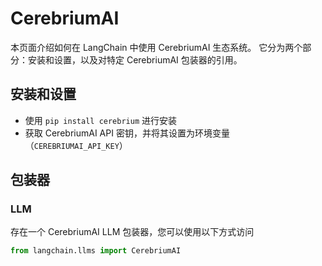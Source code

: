 # CerebriumAI

本页面介绍如何在 LangChain 中使用 CerebriumAI 生态系统。
它分为两个部分：安装和设置，以及对特定 CerebriumAI 包装器的引用。

## 安装和设置
- 使用 `pip install cerebrium` 进行安装
- 获取 CerebriumAI API 密钥，并将其设置为环境变量（`CEREBRIUMAI_API_KEY`）

## 包装器

### LLM

存在一个 CerebriumAI LLM 包装器，您可以使用以下方式访问
```python
from langchain.llms import CerebriumAI
```
